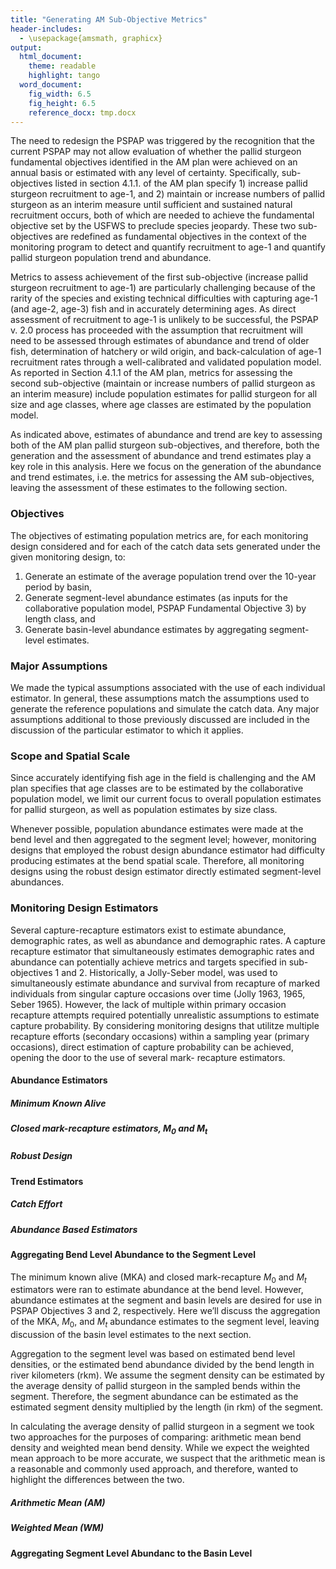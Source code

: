 ```yaml
---
title: "Generating AM Sub-Objective Metrics"
header-includes:
  - \usepackage{amsmath, graphicx}
output: 
  html_document:
    theme: readable
    highlight: tango
  word_document:  
    fig_width: 6.5  
    fig_height: 6.5 
    reference_docx: tmp.docx
---
```


<!--
rmarkdown::render("_Report-2-06-estimating-population-values.Rmd",output_format='word_document')# build page
-->

The need to redesign the PSPAP was triggered by the recognition that the 
current PSPAP may not allow evaluation of whether the pallid sturgeon 
fundamental objectives identified in the AM plan were achieved on an 
annual basis or estimated with any level of certainty. Specifically, 
sub-objectives listed in section 4.1.1. of the AM plan specify 1) 
increase pallid sturgeon recruitment to age-1, and 2) maintain or 
increase numbers of pallid sturgeon as an interim measure until 
sufficient and sustained natural recruitment occurs, both of which are 
needed to achieve the fundamental objective set by the USFWS to preclude 
species jeopardy. These two sub-objectives are redefined as fundamental 
objectives in the context of the monitoring program to detect and quantify 
recruitment to age-1 and quantify pallid sturgeon population trend and 
abundance. 

Metrics to assess achievement of the first sub-objective (increase 
pallid sturgeon recruitment to age-1) are particularly challenging 
because of the rarity of the species and existing technical difficulties 
with capturing age-1 (and age-2, age-3) fish and in accurately 
determining ages. As direct assessment of recruitment to age-1 is 
unlikely to be successful, the PSPAP v. 2.0 process has proceeded with 
the assumption that recruitment will need to be assessed through 
estimates of abundance and trend of older fish, determination of 
hatchery or wild origin, and back-calculation of age-1 recruitment rates 
through a well-calibrated and validated population model. As reported in 
Section 4.1.1 of the AM plan, metrics for assessing the second 
sub-objective (maintain or increase numbers of pallid sturgeon as an 
interim measure) include population estimates for pallid sturgeon for 
all size and age classes, where age classes are estimated by the 
population model.


As indicated above, estimates of abundance and trend are key to 
assessing both of the AM plan pallid sturgeon sub-objectives, and 
therefore, both the generation and the assessment of abundance and trend 
estimates play a key role in this analysis. Here we focus on the 
generation of the abundance and trend estimates, i.e. the metrics for 
assessing the AM sub-objectives, leaving the assessment of these 
estimates to the following section. 

<!--
Generating abundance and trend estimates under a particular monitoring 
design occurs in two steps:

1. Simulate catch data using the sampling design prescribed by the 
given monitoring program, and
2. Calculate estimates from the catch data using the abundance and trend
estimators prescribed by the given monitoring program.

Since the simulation of catch data is stochastic and certain values 
(e.g., catchability) are uncertain, these steps were repeated several 
times for each monitoring design, generating a fuller picture of the 
range of outcomes that can be expected under a particular monitoring 
design.
-->


### Objectives
The objectives of estimating population metrics are, for each monitoring 
design considered and for each of the catch data sets generated under the 
given monitoring design, to:

1. Generate an estimate of the average population trend over the 10-year 
period by basin,
2. Generate segment-level abundance estimates (as inputs for the collaborative population model, PSPAP Fundamental Objective 3) by length class, and
3. Generate basin-level abundance estimates by aggregating segment-level estimates.
  

### Major Assumptions
We made the typical assumptions associated with the use of each 
individual estimator. In general, these assumptions match the 
assumptions used to generate the reference populations and 
simulate the catch data. Any major assumptions additional to 
those previously discussed are included in the discussion of the 
particular estimator to which it applies. 



<!--# Methods-->
### Scope and Spatial Scale
Since accurately identifying fish age in the field is challenging and 
the AM plan specifies that age classes are to be estimated by the 
collaborative population model, we limit our current focus to overall 
population estimates for pallid sturgeon, as well as population 
estimates by size class. 

Whenever possible, population abundance estimates were made at the bend 
level and then aggregated to the segment level; however, monitoring 
designs that employed the robust design abundance estimator had 
difficulty producing estimates at the bend spatial scale.  Therefore, 
all monitoring designs using the robust design estimator directly 
estimated segment-level abundances.

### Monitoring Design Estimators
Several capture-recapture estimators exist to estimate abundance, 
demographic rates, as well as abundance and demographic rates. A capture 
recapture estimator that simultaneously estimates demographic rates and 
abundance can potentially achieve metrics and targets specified in 
sub-objectives 1 and 2. Historically, a Jolly-Seber model, was used to 
simultaneously estimate abundance and survival from recapture of marked 
individuals from singular capture occasions over time (Jolly 1963, 1965, 
Seber 1965). However, the lack of multiple within primary occasion 
recapture attempts required potentially unrealistic assumptions to 
estimate capture probability.  By considering monitoring designs that 
utilitze multiple recapture efforts (secondary occasions) within a 
sampling year (primary occasions), direct estimation of capture 
probability can be achieved, opening the door to the use of several mark-
recapture estimators. 
 
#### Abundance Estimators
##### Minimum Known Alive

##### Closed mark-recapture estimators, $M_0$ and $M_t$


##### Robust Design
<!--See Commented Out Section Below-->


#### Trend Estimators
##### Catch Effort

##### Abundance Based Estimators


#### Aggregating Bend Level Abundance to the Segment Level
The minimum known alive (MKA) and closed mark-recapture $M_0$ and $M_t$ 
estimators were ran to estimate abundance at the bend level.  However, 
abundance estimates at the segment and basin levels are desired for use 
in PSPAP Objectives 3 and 2, respectively.  Here we'll discuss the aggregation of the MKA, $M_0$, and $M_t$ abundance estimates to the segment level, leaving discussion of the basin level estimates to the next section.

Aggregation to the segment level was based on estimated bend level densities, or the estimated bend abundance divided by the bend length in river kilometers (rkm). We assume the segment density can be estimated by the average density of pallid sturgeon in the sampled bends within the segment.  Therefore, the segment abundance can be estimated as the estimated segment density multiplied by the length (in rkm) of the segment.

In calculating the average density of pallid sturgeon in a segment we took two approaches for the purposes of comparing: arithmetic mean bend density and weighted mean bend density.  While we expect the weighted mean approach to be more accurate, we suspect that the arithmetic mean is a reasonable and commonly used approach, and therefore, wanted to highlight the differences between the two.

##### Arithmetic Mean (AM)

##### Weighted Mean (WM)

#### Aggregating Segment Level Abundanc to the Basin Level




<!--
Applications of Capture-Recapture Robust Design to PSPAP

The fundamental species objective identified by the USFWS for the pallid 
sturgeon is: Avoid jeopardizing the continued existence of the pallid 
sturgeon from the US Army Corps of Engineers actions on the Missouri 
River. Means to achieve this fundamental objective included increasing 
pallid sturgeon recruitment and maintaining or increasing current 
population levels. 

The means to achieve the fundamental objective are specified as 2 
sub-objectives with quantifiable metrics and targets as: 

1. Increase pallid sturgeon recruitment to age 1
Metric:  Catch rates of age 2 and 3 year-old pallid sturgeon.  
Target: Short-term: recruitment; long-term: projection from population 
models of an annual egg to age-1 survival rate > 0.03. 

2. Maintain or increase numbers of pallid sturgeon until sufficient and 
sustained natural recruitment occur. 

Metric:  Catch rate of all size classes 
Target: Viable population size necessary to successfully overcome 
recruitment bottleneck. Minimum of 5000 adults in each management unit. 


While a catch per unit effort based approach to population monitoring 
may be used to calculate the metrics for sub-objective 1 and 2 it fails 
to estimate sub-objective targets. Specifically, CPUE is a relative 
index of population abundance and therefore it may document recruitment 
if age-0 and age-1 pallid sturgeon are captured but it does not estimate 
early life history survival rates. Absolute population estimates cannot 
be achieved unless gear-specified catchability coefficient exists or can 
be estimated to link catch and effort to predict abundance 
as:$Abundance=Catch/ (Effort\cdot Catchability)$. Catchability 
coefficients are difficult to estimate, unlikely to be constant (i.e., 
gear-specific catchability varies among habitat type, season, fish 
species), and assumed to be constant across abundance levels. 
Catchability assumptions have received some scrutiny through 
meta-analysis of multiple fish stocks which suggest that fish stocks 
exhibit a curvilinear relationship of catchability with abundance, most 
commonly exhibiting a phenomenon known as hyperstability, where CPUE 
remains while abundance declines (Harley et al. 2001). It should be 
noted that gear-specific catchabilities have not been estimated for 
pallid sturgeon. The consequences of violating CPUE assumptions are 
uncertain. Despite this uncertainty, the CPUE based PSPAP has been 
successful in achieving PSPAP objectives, however, modifications will be 
needed to achieve sub-objective 1 and 2. 


Modifying the existing PSPAP program will ideally maintain a degree of 
compatibility with existing data while providing population level 
estimates of recruitment, trend, and abundance to achieve the metrics 
and targets specified in sub-objectives 1 and 2. Compatibility with 
existing PSPAP data can be achieved by maintaining the existing sampling 
framework where each management unit is divided into segments, river 
segments divided into bends, and habitat units sampled with each bend. 
Additionally, continued use of current PSPAP standard gear types defined 
in Welker et al. (2016), which have been identified over the duration of 
the PSPAP to be effective, will potentially maintain compatibility with 
existing PSPAP data. A significant modification will be required to 
estimate population abundance, specifically the use of a 
capture-recapture estimator to estimate demographic rates and abundance. 

Several capture-recapture estimators exist to estimate abundance, 
demographic rates, as well as abundance and demographic rates. A capture 
recapture estimator that simultaneously estimates demographic rates and 
abundance can potentially achieve metrics and targets specified in 
sub-objectives 1 and 2. Historically, a Jolly-Seber model, was used to 
simultaneously estimate abundance and survival from recapture of marked 
individuals from singular capture occasions over time (Jolly 1963, 1965, 
Seber 1965). However, the lack of multiple within occasion recapture 
attempts required potentially unrealistic assumptions to estimate 
capture probability. Some of these assumptions can be relaxed by 
sophisticated model formulations or fitting the capture recapture model 
as a Bayesian state space model, which has been done for pallid sturgeon 
in the RPMA 4 by Wu and Holan (2016). Alternatively, using multiple 
recapture efforts within a sampling occasion allows direct estimation of 
capture probability as well as abundance and survival, which was 
described by Pollock (1982) and referred to as the robust design. 

The robust design frame work has been applied across a wide range of 
taxa to estimate demographic rates and population abundance. Its use has 
been extended to studies of species occurrence (i.e., occupancy models; 
MacKenzie et al. 2002, Tyre et al. 2003) and abundance (N-mixture 
models; Royle 2004b, Royle 2004a) of unmarked individuals. The robust 
design provides a rigorous framework that allows for the estimation of 
relevant demographic rates and abundance using marked individuals. As 
originally described by Pollock (1982), a robust design consists of 
primary sampling occasions with secondary sampling occasions nested with 
the primary sampling occasion (Figure 1). Primary occasions are spaced 
temporally to capture processes like survival and growth. Secondary 
occasions occur over a short time frame, short enough that closure of 
the population from demographic processes (i.e., recruitment, mortality, 
immigration, emigration) can be assumed. The secondary sampling 
occasions provide multiple opportunities for individuals to be captured 
and thereby allowing capture probability and abundance to be estimated. 

Application of robust design to Pallid Sturgeon
The use of a robust design capture recapture approach to estimate 
Missouri River pallid sturgeon abundance, and demographic rates are not 
novel. The first application was Steffensen et al. (2012) as part of the 
annual brood stock collection in segment 9. Similarly, Winders and 
Steffensen (2014) used a robust design to estimate abundance and 
demographic rates for a portion of segment 10 using broodstock 
collection data. In both studies, pallid sturgeon were captured by 
setting multiple trotlines at random locations in the study area over a 
short period. The annual brood stock sampling was the primary occasion 
and daily capture efforts were the secondary occasions in both studies. 
Given the study design, survival was estimated over the open period 
(i.e., between annual broodstock collection events). Capture probability 
was estimated for each daily effort within the primary period and 
abundance during the closed period (i.e., broodstock collection). 
Additionally, both studies were able to estimate movement parameters 
that account for pallid sturgeon leaving or arriving in the study area 
between closed periods. 


Specific parameters estimated by the robust design
There are variations of the robust design that estimate varying 
parameters. The most commonly used version, as well as the version used 
by Steffensen et al. (2012) and Winders and Steffensen (2014) is the 
version that estimates 6 parameters. Specifically these parameters are: 

* $\varphi $: the probability of surviving between primary occasions, 
* $\gamma^{\prime}$:  the probability of being outside the study area and unavailable for capture during the primary occasions given the animal was not present during the previous primary occasions given it survives to the current occasion (Figure 2),
* $\gamma^{\prime\prime}$:  is the probability of being outside the study area and unavailable for capture during the primary occasions given the animal was present during the previous primary occasions given it survives to the current occasion (Figure 2),
* $c$ is the initial capture probability
* $p$ is the recapture probability, and 
* $f_0$ is number of unobserved individuals.  

Depending on the situation the number of parameters estimated can be 
reduced by assuming initial capture probability is equal to recapture 
probability where $c=p$. Similarly, ${{\gamma }^{\prime }}$ and 
$\gamma^{\prime\prime}$ can be specified to represent hypotheses about 
immigration and emigration processes. For example, even flow of fish in 
and out of the systems can be specified by imposing equality of 
immigration and emigration terms where ${{\gamma }^{\prime }}={{\gamma 
}^{\prime \prime }}$. Population abundance ($N$) at each time period is 
a derived parameter calculated as: $N={{f}_{0}}+M$ where, $M$ is the 
number of marked fish. Uncerainty around parameter estimates derived 
quantities can be estimated by profile likelihood and use of the delta 
method if estimated by maximizing the likelihood of the model given the 
data (Hilborn and Mangel 1997, Powell 2012). Uncertainty can also be 
quantified simultaneously for estimated and derived parameters if fit by 
MCMC using a Bayesian approach. 



Achieving sub-objective metrics and targets

Recruitment

When capture recapture histories are viewed in reverse order 
recruitment can be estimated using what is referred to as a Pradel model 
(Pradel 1996). This model relies on being able to differentiate recruits 
based off of size or age which works well for fish populations. 
Therefore there are 2 processes in which a pallid sturgeon can be 
initially captured: 1) it is a new recruit and was not vulnerable to 
capture and 2) the pallid sturgeon was vulnerable to capture but not 
captured. The differentiating the 2 outcomes can be informed by size to 
improve recruitment estimates. 

Trend

While not commonly employed in fisheries literature the robust design 
can estimate population growth rate ($\lambda$). In particular, by 
running capture histories backwards estimates the probability a pallid 
sturgeon was present in the previous year given it was present in the 
current year which is the per capita rate of additions to the population 
($f$), or the number of individuals entering the population between 
primary occasions. Survival rate ($\varphi $) can be estimated, and by 
running them forward, survival can be estimated. Trend evaluated as 
population growth rate is derived from model estimates as$\lambda 
=\varphi \text{+}f$ and uncertainty can be estimated using the 
previously described approaches for$N$. 

Abundance

Absolute abundance estimates are important to ongoing adaptive 
management and recovery because species recovery sub-objective 2 is 
specified as abundance. The robust design for capture recapture provides 
the necessary within primary occasion replication to reliably estimate 
capture probabilities ($c,p$) and then estimate $N$ given the number of 
fish captured and the capture probability. Given that the capture 
recapture design is potentially using 2 or more temporal replicates 
within each bend then unadjusted catch numbers may be comparable to 
existing PSPAP CPUE data. 


Quantifying effects of management actions and auxiliary information

Parameters in capture recapture models can be related to covariates 
which provide a potential means to quantify the population response to 
management actions. For example, changes in flow can be related to 
survival or migration parameters using a logit linear model 
as$\operatorname{logit}(\theta )={{\beta }_{0}}+{{\beta }_{1}}\cdot 
X+\epsilon $, where $\theta$ is an estimated parameter (e.g., $\phi$, 
$\gamma \prime$, $\gamma\prime\prime$), $\beta_0$ is the intercept, 
${{\beta }_{1}}$ is the effect of covariate $X$, and $\epsilon $ is 
residual error. Additionally, auxiliary information can be used to 
inform parameter estimates. For example, telemetry can be used to 
determine whether a pallid sturgeon is in the study area or not and 
thereby inform estimates of $\gamma \prime$and $\gamma\prime\prime$. 
Overall ability of a capture recapture robust design to use auxiliary 
information and potential capture population level responses to 
management actions make this a potentially useful design beyond 
providing a means to quantify the metrics and targets for sub-objectives 
1 and 2. 


Caveats and considerations
Monitoring pallid sturgeon in a system as large as the Missouri River is 
inherently challenging and it is likely that any approached used will 
violate an assumption required to estimate demographic rates or 
population abundance. The previous section provides an overview of the 
robust design as a monitoring design for pallid sturgeon populations of 
the Upper and Lower Missouri River. The accurate estimation of 
population parameters represents a critical component of assessing the 
system state for pallid sturgeon in the Missouri River and providing key 
demographic values for evaluating management actions through predictive 
population modeling. The estimation of these metrics depends on the 
quality and quantity of data collected from a well-developed sampling 
design. The optimal design must be cost-efficient, and provide reliable, 
accurate data. 

Implementing an untested design on a large system like the Missouri 
River could prove costly from the expenditure of time and effort if the 
selected design performs poorly. Pallid sturgeon populations in the 
Upper and Lower Missouri Rivers differ (e.g., size and age at maturity, 
growth rates, life span). The habitats in which they live are also 
different. The Lower River is characterized by a narrow, self-scouring 
channel with higher water velocities, especially in the main channel. In 
contrast, the Yellowstone and Upper Missouri Rivers are characterized by 
lower velocities, shallower depths, and a more natural channel form. 
Differences between the two Missouri River portions has shown that the 
most effective sampling methodologies and potential strategies also 
differ significantly and therefore necessitate that the mark-recapture 
sample designs be tailored to each population. Provisional capture 
recapture population monitoring designs need to be evaluated by 
simulation modeling to identify the optimal design (that is, tradeoffs 
between precision, bias, and cost) and provide proof of concept before 
testing or implementing in the field as part of a level 1 science effort 
and adjusted periodically to improve the design so that it more 
effectively meets the monitoring and species objectives. 
-->

